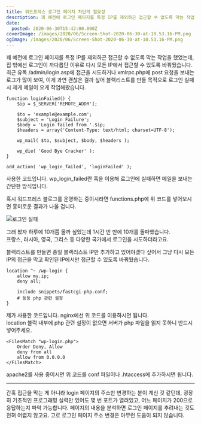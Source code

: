 ```yaml
---
title: 워드프레스 로그인 페이지 차단의 필요성
description: 꽤 예전에 로그인 페이지를 특정 IP를 제외하곤 접근할 수 없도록 막는 작업을 했었는데, 집 밖에선 로그인이 까다롭단 이유로 다시 모든 IP에서 접근할 수 있도록 바꿔뒀습니다.최근 유독 /admin/login.asp에 접근을 시도하거나 xmlrpc.php에 post 요청을 보내는 로그가 많이 보여, 이게 과연 괜찮은 걸까 싶어 블랙리스트를 만들 목적으로 로그인 실패 시 제게 메일이 오게 작업해봤습니다. function loginFailed() { $ip
date:
  posted: 2020-06-30T15:42:00.000Z
coverImage: /images/2020/06/Screen-Shot-2020-06-30-at-10.53.16-PM.png
ogImage: /images/2020/06/Screen-Shot-2020-06-30-at-10.53.16-PM.png
---
```


꽤 예전에 로그인 페이지를 특정 IP를 제외하곤 접근할 수 없도록 막는 작업을 했었는데, 집 밖에선 로그인이 까다롭단 이유로 다시 모든 IP에서 접근할 수 있도록 바꿔뒀습니다.  
최근 유독 /admin/login.asp에 접근을 시도하거나 xmlrpc.php에 post 요청을 보내는 로그가 많이 보여, 이게 과연 괜찮은 걸까 싶어 블랙리스트를 만들 목적으로 로그인 실패 시 제게 메일이 오게 작업해봤습니다.

```
function loginFailed() {
    $ip = $_SERVER['REMOTE_ADDR'];

    $to = 'example@example.com';
    $subject = 'Login Failure';
    $body = 'Login failed from '.$ip;
    $headers = array('Content-Type: text/html; charset=UTF-8');
 
    wp_mail( $to, $subject, $body, $headers );
        
    wp_die( 'Good Bye Cracker' );
}

add_action( 'wp_login_failed', 'loginFailed' );

```

사용한 코드입니다. wp\_login\_failed란 훅을 이용해 로그인에 실패하면 메일을 보내는 간단한 방식입니다.

혹시 워드프레스 블로그를 운영하는 중이시라면 functions.php에 위 코드를 넣어보시면 흥미로운 결과가 나올 겁니다.

![로그인 실패](/images/2020/06/Screen-Shot-2020-06-30-at-10.53.16-PM.png)

그래 봤자 하루에 10개쯤 올까 싶었는데 1시간 반 만에 10개를 돌파했습니다.  
프랑스, 러시아, 영국, 그리스 등 다양한 국가에서 로그인을 시도하더라고요.

블랙리스트를 만들면 종일 블랙리스트 IP만 추가하고 있어야겠다 싶어서 그냥 다시 모든 IP의 접근을 막고 확인된 IP에서만 접근할 수 있도록 바꿔뒀습니다.

```
location ^~ /wp-login {
    allow my.ip;
    deny all;

    include snippets/fastcgi-php.conf;
    # 등등 php 관련 설정
}

```

제가 사용한 코드입니다. nginx에선 위 코드를 이용하시면 됩니다.  
location 블럭 내부에 php 관련 설정이 없으면 서버가 php 파일을 읽지 못하니 반드시 넣어주세요.

```
<FilesMatch "wp-login.php">
    Order Deny, Allow
    deny from all
    allow from 0.0.0.0
</FilesMatch>

```

apache2를 사용 중이시면 위 코드를 conf 파일이나 .htaccess에 추가하시면 됩니다.

---

간혹 접근을 막는 게 아니라 login 페이지의 주소만 변경하는 분이 계신 것 같던데, 굉장히 기초적인 프로그래밍 실력만 있어도 몇 번 포트가 열려있고, 어느 페이지가 200으로 응답하는지 파악 가능합니다. 페이지의 내용을 분석하면 로그인 페이지를 추려내는 것도 전혀 어렵지 않고요. 고로 로그인 페이지 주소 변경은 아무런 도움이 되지 않습니다.
